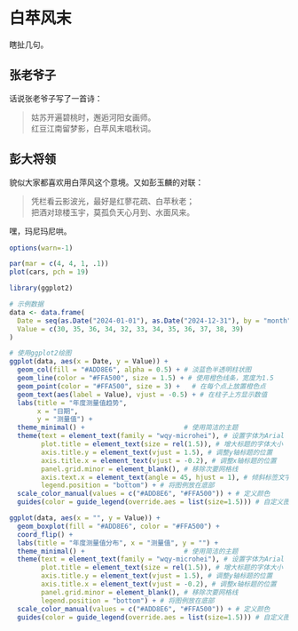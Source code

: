 # 白苹风末 {#wind}

瞎扯几句。

## 张老爷子

话说张老爷子写了一首诗：

> 姑苏开遍碧桃时，邂逅河阳女画师。  
红豆江南留梦影，白苹风末唱秋词。

## 彭大将领

貌似大家都喜欢用白萍风这个意境。又如彭玉麟的对联：

> 凭栏看云影波光，最好是红蓼花疏、白苹秋老；  
把酒对琼楼玉宇，莫孤负天心月到、水面风来。

嘿，玛尼玛尼哄。
```r
options(warn=-1)
```

```r
par(mar = c(4, 4, 1, .1))
plot(cars, pch = 19)
```

```r
library(ggplot2)

# 示例数据
data <- data.frame(
  Date = seq(as.Date("2024-01-01"), as.Date("2024-12-31"), by = "month"),
  Value = c(30, 35, 36, 34, 32, 33, 34, 35, 36, 37, 38, 39)
)

# 使用ggplot2绘图
ggplot(data, aes(x = Date, y = Value)) +
  geom_col(fill = "#ADD8E6", alpha = 0.5) + # 淡蓝色半透明柱状图
  geom_line(color = "#FFA500", size = 1.5) + # 使用橙色线条，宽度为1.5
  geom_point(color = "#FFA500", size = 3) +   # 在每个点上放置橙色点
  geom_text(aes(label = Value), vjust = -0.5) + # 在柱子上方显示数值
  labs(title = "年度测量值趋势",
       x = "日期",
       y = "测量值") +
  theme_minimal() +                         # 使用简洁的主题
  theme(text = element_text(family = "wqy-microhei"), # 设置字体为Arial
        plot.title = element_text(size = rel(1.5)), # 增大标题的字体大小
        axis.title.y = element_text(vjust = 1.5), # 调整y轴标题的位置
        axis.title.x = element_text(vjust = -0.2), # 调整x轴标题的位置
        panel.grid.minor = element_blank(), # 移除次要网格线
        axis.text.x = element_text(angle = 45, hjust = 1), # 倾斜标签文字
        legend.position = "bottom") + # 将图例放在底部
  scale_color_manual(values = c("#ADD8E6", "#FFA500")) + # 定义颜色
  guides(color = guide_legend(override.aes = list(size=1.5))) # 自定义图例中的点大小
```
```r
ggplot(data, aes(x = "", y = Value)) +
  geom_boxplot(fill = "#ADD8E6", color = "#FFA500") +
  coord_flip() +
  labs(title = "年度测量值分布", x = "测量值", y = "") +
  theme_minimal() +                         # 使用简洁的主题
  theme(text = element_text(family = "wqy-microhei"), # 设置字体为Arial
        plot.title = element_text(size = rel(1.5)), # 增大标题的字体大小
        axis.title.y = element_text(vjust = 1.5), # 调整y轴标题的位置
        axis.title.x = element_text(vjust = -0.2), # 调整x轴标题的位置
        panel.grid.minor = element_blank(), # 移除次要网格线
        legend.position = "bottom") + # 将图例放在底部
  scale_color_manual(values = c("#ADD8E6", "#FFA500")) + # 定义颜色
  guides(color = guide_legend(override.aes = list(size=1.5))) # 自定义图例中的点大小
```
